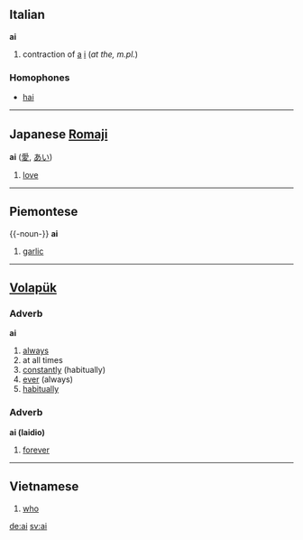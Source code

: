 == Italian ==
'''ai'''

#contraction of [[a#Italian|a]] [[i#Italian|i]] (''at the, m.pl.'')

===Homophones===
*[[hai#Italian|hai]]

----

== Japanese [[Romaji]] ==
'''ai''' ([[愛]], [[あい]])

# [[love]]

----

==Piemontese==

{{-noun-}}
'''ai'''
# [[garlic]]

----

== [[Volapük]] ==

=== Adverb ===
'''ai''' 

# [[always]]
# at all times
# [[constantly]] (habitually)
# [[ever]] (always)
# [[habitually]]

=== Adverb ===
'''ai (laidio)''' 

# [[forever]]

----

==Vietnamese==

#[[who]]

[[de:ai]]
[[sv:ai]]
